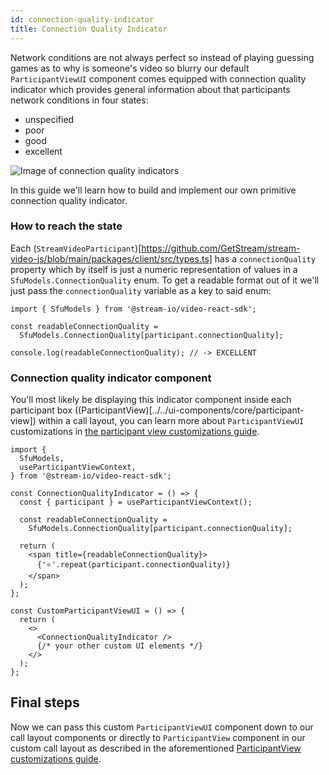 ```yaml
---
id: connection-quality-indicator
title: Connection Quality Indicator
---
```



Network conditions are not always perfect so instead of playing guessing games as to why is someone's video so blurry our default `ParticipantViewUI` component comes equipped with connection quality indicator which provides general information about that participants network conditions in four states:

- unspecified
- poor
- good
- excellent

<img src={QualityIndicators} alt="Image of connection quality indicators" />

In this guide we'll learn how to build and implement our own primitive connection quality indicator.

### How to reach the state

Each (`StreamVideoParticipant`)[https://github.com/GetStream/stream-video-js/blob/main/packages/client/src/types.ts] has a `connectionQuality` property which by itself is just a numeric representation of values in a `SfuModels.ConnectionQuality` enum. To get a readable format out of it we'll just pass the `connectionQuality` variable as a key to said enum:

```tsx
import { SfuModels } from '@stream-io/video-react-sdk';

const readableConnectionQuality =
  SfuModels.ConnectionQuality[participant.connectionQuality];

console.log(readableConnectionQuality); // -> EXCELLENT
```

### Connection quality indicator component

You'll most likely be displaying this indicator component inside each participant box ((ParticipantView)[../../ui-components/core/participant-view]) within a call layout, you can learn more about `ParticipantViewUI` customizations in [the participant view customizations guide](../participant-view-customizations).

```tsx
import {
  SfuModels,
  useParticipantViewContext,
} from '@stream-io/video-react-sdk';

const ConnectionQualityIndicator = () => {
  const { participant } = useParticipantViewContext();

  const readableConnectionQuality =
    SfuModels.ConnectionQuality[participant.connectionQuality];

  return (
    <span title={readableConnectionQuality}>
      {'⭐️'.repeat(participant.connectionQuality)}
    </span>
  );
};

const CustomParticipantViewUI = () => {
  return (
    <>
      <ConnectionQualityIndicator />
      {/* your other custom UI elements */}
    </>
  );
};
```

## Final steps

Now we can pass this custom `ParticipantViewUI` component down to our call layout components or directly to `ParticipantView` component in our custom call layout as described in the aforementioned [ParticipantView customizations guide](../../ui-cookbook/participant-view-customizations).
